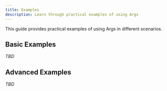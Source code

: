 ```yaml
---
title: Examples
description: Learn through practical examples of using Args
---
```


This guide provides practical examples of using Args in different scenarios.

## Basic Examples

_TBD_

## Advanced Examples

_TBD_
